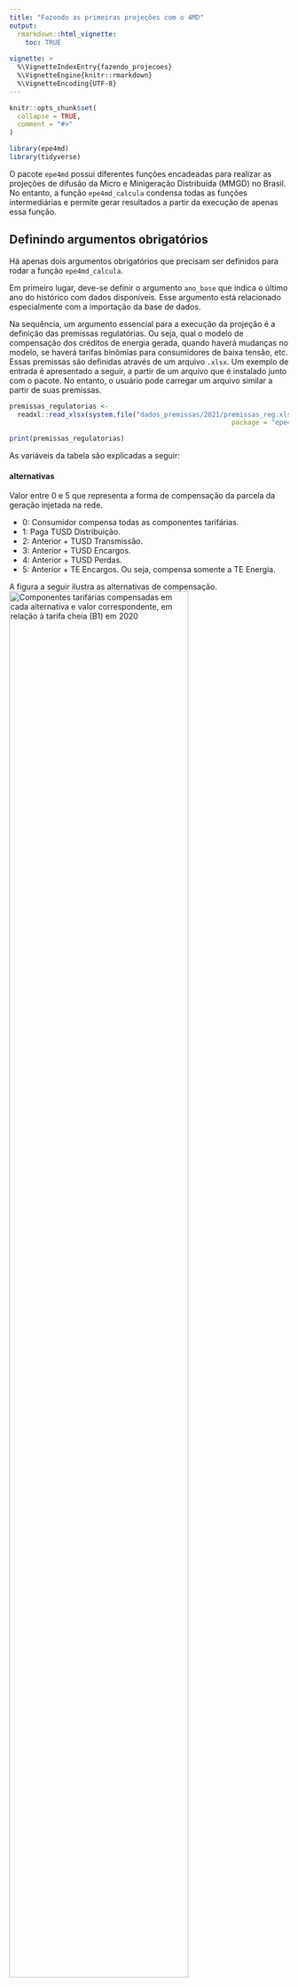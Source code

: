 ```yaml
---
title: "Fazendo as primeiras projeções com o 4MD"
output: 
  rmarkdown::html_vignette:
    toc: TRUE
    
vignette: >
  %\VignetteIndexEntry{fazendo_projecoes}
  %\VignetteEngine{knitr::rmarkdown}
  %\VignetteEncoding{UTF-8}
---
```


```r
knitr::opts_chunk$set(
  collapse = TRUE,
  comment = "#>"
)
```

```r
library(epe4md)
library(tidyverse)
```

O pacote `epe4md` possui diferentes funções encadeadas para realizar as projeções de difusão da Micro e Minigeração Distribuída (MMGD) no Brasil. No entanto, a função `epe4md_calcula` condensa todas as funções intermediárias e permite gerar resultados a partir da execução de apenas essa função.

## Definindo argumentos obrigatórios

Há apenas dois argumentos obrigatórios que precisam ser definidos para rodar a função `epe4md_calcula`.

Em primeiro lugar, deve-se definir o argumento `ano_base` que indica o último ano do histórico com dados disponíveis. Esse argumento está relacionado especialmente com a importação da base de dados.

Na sequência, um argumento essencial para a execução da projeção é a definição das premissas regulatórias. Ou seja, qual o modelo de compensação dos créditos de energia gerada, quando haverá mudanças no modelo, se haverá tarifas binômias para consumidores de baixa tensão, etc. Essas premissas são definidas através de um arquivo `.xlsx`. Um exemplo de entrada é apresentado a seguir, a partir de um arquivo que é instalado junto com o pacote. No entanto, o usuário pode carregar um arquivo similar a partir de suas premissas.

```r
premissas_regulatorias <- 
  readxl::read_xlsx(system.file("dados_premissas/2021/premissas_reg.xlsx",
                                                        package = "epe4md"))

print(premissas_regulatorias)

```

As variáveis da tabela são explicadas a seguir:

#### alternativas

Valor entre 0 e 5 que representa a forma de compensação da parcela da geração injetada na rede.

-   0: Consumidor compensa todas as componentes tarifárias.
-   1: Paga TUSD Distribuição.
-   2: Anterior + TUSD Transmissão.
-   3: Anterior + TUSD Encargos.
-   4: Anterior + TUSD Perdas.
-   5: Anterior + TE Encargos. Ou seja, compensa somente a TE Energia.

A figura a seguir ilustra as alternativas de compensação. ![Componentes tarifárias compensadas em cada alternativa e valor correspondente, em relação à tarifa cheia (B1) em 2020](alternativas_compensacao.jpg){width="80%"}

#### p_transicao

Representa a parcela da alternativa anterior a ser paga pelo consumidor. Varia de 0 a 1, sendo 1 = 100%. Esse parâmetro permite um escalonamento da cobrança.

#### binomia

Representa a cobrança ou não de uma tarifa binômia na baixa tensão, em que as componentes TUSD Distribuição e TUSD Transmissão passariam a ser cobradas de forma fixa, não sendo passíveis de compensação. Pode ser `TRUE` ou `FALSE`.

#### demanda_g

Representa a cobrança de TUSDg para a demanda de consumidores do grupo A. Caso seja `FALSE`, é considerada a cobrança da TUSD consumo.

## Rodando o modelo 4MD

A função `epe4md_calcula` possui outros argumentos pré-definidos, que podem ser alterados caso seja de interesse do usuário. A seguir, por exemplo, iremos especificar o horizonte desejado da projeção como sendo 2030. Caso não fosse atribuído valor para esse argumento da função, o resultado iria até 2050. Para mais informações, verificar a documentação da função.

```r
resultado <- epe4md_calcula(ano_base = 2021,
                              premissas_reg = premissas_regulatorias,
                              ano_max_resultado = 2030)
```

A saída da função traz um data frame com a projeção do número de adotantes, da capacidade instalada e da geração de energia. Os resultados estão em base mensal.

```r
# Exemplo de resultado para o estado do RJ

resumo_potencia_rj <- resultado %>%
  filter(uf == "RJ") %>%
  group_by(ano) %>%
  summarise(adotantes_ano = sum(adotantes_mes),
            capacidade_ano_mw = sum(pot_mes_mw)) %>%
  ungroup() %>%
  mutate(adotantes_acum = cumsum(adotantes_ano),
         capacidade_acum_mw = round(cumsum(capacidade_ano_mw))) %>%
  select(ano, adotantes_acum, capacidade_acum_mw) %>%
  print()
```

O usuário pode explorar esses resultados da forma como achar melhor, embora existam algumas funções no pacote que resumam os resultados em nível nacional.

```r
resumo_potencia <- epe4md_sumariza_resultados(resultado)

#Resultado de capacidade instalada, em GW.
print(resumo_potencia)
```

```r

epe4md_graf_pot_acum(dados = resultado)
```

```r

epe4md_graf_pot_segmento(dados = resultado)
```

```r

epe4md_graf_geracao_mes(dados = resultado)
```
